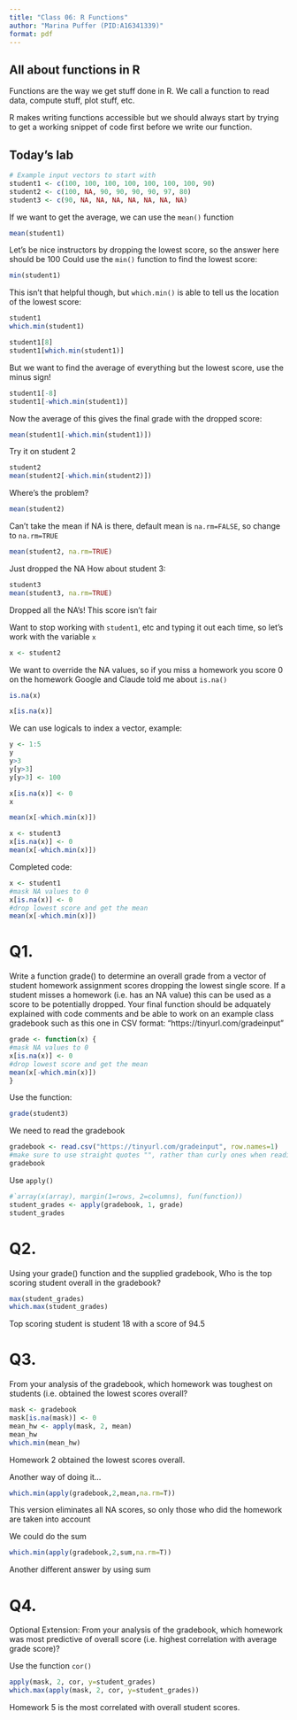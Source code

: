 ```yaml
---
title: "Class 06: R Functions"
author: "Marina Puffer (PID:A16341339)"
format: pdf
---
```


## All about functions in R

Functions are the way we get stuff done in R. We call a function to read data, compute stuff, plot stuff, etc.

R makes writing functions accessible but we should always start by trying to get a working snippet of code first before we write our function.

## Today's lab

```r
# Example input vectors to start with
student1 <- c(100, 100, 100, 100, 100, 100, 100, 90)
student2 <- c(100, NA, 90, 90, 90, 90, 97, 80)
student3 <- c(90, NA, NA, NA, NA, NA, NA, NA)
```

If we want to get the average, we can use the `mean()` function

```r
mean(student1)
```

Let's be nice instructors by dropping the lowest score, so the answer here should be 100 Could use the `min()` function to find the lowest score:

```r
min(student1)
```

This isn't that helpful though, but `which.min()` is able to tell us the location of the lowest score:

```r
student1
which.min(student1)
```

```r
student1[8]
student1[which.min(student1)]
```

But we want to find the average of everything but the lowest score, use the minus sign!

```r
student1[-8]
student1[-which.min(student1)]
```

Now the average of this gives the final grade with the dropped score:

```r
mean(student1[-which.min(student1)])
```

Try it on student 2

```r
student2
mean(student2[-which.min(student2)])
```

Where's the problem?

```r
mean(student2)
```

Can't take the mean if NA is there, default mean is `na.rm=FALSE`, so change to `na.rm=TRUE`

```r
mean(student2, na.rm=TRUE)
```

Just dropped the NA How about student 3:

```r
student3
mean(student3, na.rm=TRUE)
```

Dropped all the NA's! This score isn't fair

Want to stop working with `student1`, etc and typing it out each time, so let's work with the variable `x`

```r
x <- student2
```

We want to override the NA values, so if you miss a homework you score 0 on the homework Google and Claude told me about `is.na()`

```r
is.na(x)
```

```r
x[is.na(x)]
```

We can use logicals to index a vector, example:

```r
y <- 1:5
y
y>3
y[y>3]
y[y>3] <- 100
```

```r
x[is.na(x)] <- 0
x
```

```r
mean(x[-which.min(x)])

```

```r
x <- student3
x[is.na(x)] <- 0
mean(x[-which.min(x)])
```

Completed code:

```r
x <- student1
#mask NA values to 0
x[is.na(x)] <- 0
#drop lowest score and get the mean
mean(x[-which.min(x)])
```

# Q1.

Write a function grade() to determine an overall grade from a vector of student homework assignment scores dropping the lowest single score. If a student misses a homework (i.e. has an NA value) this can be used as a score to be potentially dropped. Your final function should be adquately explained with code comments and be able to work on an example class gradebook such as this one in CSV format: "https://tinyurl.com/gradeinput"

```r
grade <- function(x) {
#mask NA values to 0
x[is.na(x)] <- 0
#drop lowest score and get the mean
mean(x[-which.min(x)])
}
```

Use the function:

```r
grade(student3) 
```

We need to read the gradebook

```r
gradebook <- read.csv("https://tinyurl.com/gradeinput", row.names=1)
#make sure to use straight quotes "", rather than curly ones when reading a file
gradebook
```

Use `apply()`

```r
#`array(x(array), margin(1=rows, 2=columns), fun(function))
student_grades <- apply(gradebook, 1, grade)
student_grades
```

# Q2.

Using your grade() function and the supplied gradebook, Who is the top scoring student overall in the gradebook?

```r
max(student_grades)
which.max(student_grades)
```

Top scoring student is student 18 with a score of 94.5

# Q3.

From your analysis of the gradebook, which homework was toughest on students (i.e. obtained the lowest scores overall?

```r
mask <- gradebook
mask[is.na(mask)] <- 0
mean_hw <- apply(mask, 2, mean)
mean_hw
which.min(mean_hw)
```

Homework 2 obtained the lowest scores overall.

Another way of doing it...

```r
which.min(apply(gradebook,2,mean,na.rm=T))
```

This version eliminates all NA scores, so only those who did the homework are taken into account

We could do the sum

```r
which.min(apply(gradebook,2,sum,na.rm=T))
```

Another different answer by using sum

# Q4.

Optional Extension: From your analysis of the gradebook, which homework was most predictive of overall score (i.e. highest correlation with average grade score)?

Use the function `cor()`

```r
apply(mask, 2, cor, y=student_grades)
which.max(apply(mask, 2, cor, y=student_grades))
```

Homework 5 is the most correlated with overall student scores.
